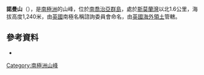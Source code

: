 {{Coord|54|51|S|36|4|W||display=title}}

'''諾曼山'''（{{lang-en|Mount Normann}}），是[[南極洲|南極洲]]的山峰，位於[[南喬治亞群島|南喬治亞群島]]，處於[[斯莫蘭灣|斯莫蘭灣]]以北1.6公里，海拔高度1,240米，由[[英國|英國]]南極名稱諮詢委員會命名，由[[英國海外領土|英國海外領土]]管轄。

==參考資料==
* {{usgs-gazetteer}}

{{Antarctica-geo-stub}}
[[Category:南極洲山峰|Category:南極洲山峰]]